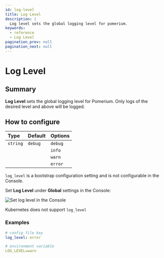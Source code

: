 ```yaml
---
id: log-level
title: Log Level
description: |
  Log level sets the global logging level for pomerium.
keywords:
  - reference
  - Log Level
pagination_prev: null
pagination_next: null
---
```



# Log Level

## Summary

**Log Level** sets the global logging level for Pomerium. Only logs of the desired level and above will be logged.

## How to configure

| **Type** | **Default** | **Options** |
| :------- | :---------- | :---------- |
| `string` | `debug`     | `debug`     |
|          |             | `info`      |
|          |             | `warn`      |
|          |             | `error`     |

<Tabs>
<TabItem value="Core" label="Core">

`log_level` is a bootstrap configuration setting and is not configurable in the Console.

</TabItem>
<TabItem value="Enterprise" label="Enterprise">

Set **Log Level** under **Global** settings in the Console:

![Set log level in the Console](./img/global-settings/log-level.gif)

</TabItem>
<TabItem value="Kubernetes" label="Kubernetes">

Kubernetes does not support `log_level`

</TabItem>
</Tabs>

### Examples

```yaml
# config file key
log_level: error

# environment variable
LOG_LEVEL=warn
```
